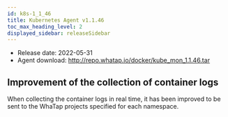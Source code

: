 ```yaml
---
id: k8s-1_1_46
title: Kubernetes Agent v1.1.46
toc_max_heading_level: 2
displayed_sidebar: releaseSidebar
---
```



- Release date: 2022-05-31
- Agent download: http://repo.whatap.io/docker/kube_mon_1.1.46.tar

## Improvement of the collection of container logs

When collecting the container logs in real time, it has been improved to be sent to the WhaTap projects specified for each namespace.
